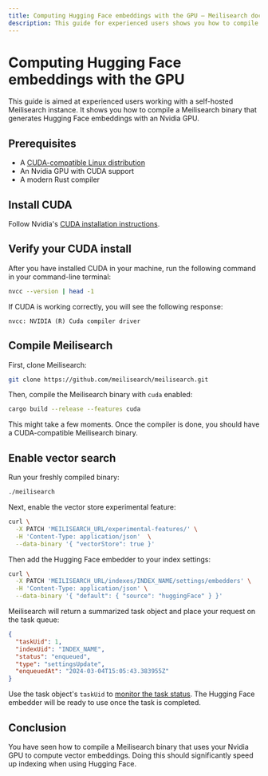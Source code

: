 ```yaml
---
title: Computing Hugging Face embeddings with the GPU — Meilisearch documentation
description: This guide for experienced users shows you how to compile a Meilisearch binary that generates Hugging Face embeddings with an Nvidia GPU.
---
```


# Computing Hugging Face embeddings with the GPU

This guide is aimed at experienced users working with a self-hosted Meilisearch instance. It shows you how to compile a Meilisearch binary that generates Hugging Face embeddings with an Nvidia GPU.

## Prerequisites

- A [CUDA-compatible Linux distribution](https://docs.nvidia.com/cuda/cuda-installation-guide-linux/index.html#id12)
- An Nvidia GPU with CUDA support
- A modern Rust compiler

## Install CUDA

Follow Nvidia's [CUDA installation instructions](https://docs.nvidia.com/cuda/cuda-installation-guide-linux/index.html).

## Verify your CUDA install

After you have installed CUDA in your machine, run the following command in your command-line terminal:

```sh
nvcc --version | head -1
```

If CUDA is working correctly, you will see the following response:

```
nvcc: NVIDIA (R) Cuda compiler driver
```

## Compile Meilisearch

First, clone Meilisearch:

```sh
git clone https://github.com/meilisearch/meilisearch.git
```

Then, compile the Meilisearch binary with `cuda` enabled:

```sh
cargo build --release --features cuda
```

This might take a few moments. Once the compiler is done, you should have a CUDA-compatible Meilisearch binary.

## Enable vector search

Run your freshly compiled binary:

```sh
./meilisearch
```

Next, enable the vector store experimental feature:

```sh
curl \
  -X PATCH 'MEILISEARCH_URL/experimental-features/' \
  -H 'Content-Type: application/json'  \
  --data-binary '{ "vectorStore": true }'
```

Then add the Hugging Face embedder to your index settings:

```sh
curl \
  -X PATCH 'MEILISEARCH_URL/indexes/INDEX_NAME/settings/embedders' \
  -H 'Content-Type: application/json' \
  --data-binary '{ "default": { "source": "huggingFace" } }'
```

Meilisearch will return a summarized task object and place your request on the task queue:

```json
{
  "taskUid": 1,
  "indexUid": "INDEX_NAME",
  "status": "enqueued",
  "type": "settingsUpdate",
  "enqueuedAt": "2024-03-04T15:05:43.383955Z"
}
```

Use the task object's `taskUid` to [monitor the task status](/reference/api/tasks#get-one-task). The Hugging Face embedder will be ready to use once the task is completed.

## Conclusion

You have seen how to compile a Meilisearch binary that uses your Nvidia GPU to compute vector embeddings. Doing this should significantly speed up indexing when using Hugging Face.
